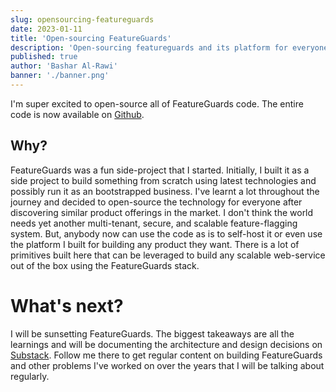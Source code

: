 ```yaml
---
slug: opensourcing-featureguards
date: 2023-01-11
title: 'Open-sourcing FeatureGuards'
description: 'Open-sourcing featureguards and its platform for everyone'
published: true
author: 'Bashar Al-Rawi'
banner: './banner.png'
---
```


I'm super excited to open-source all of FeatureGuards code. The entire code is now available on
[Github](https://github.com/featureguards/platform).

## Why?

FeatureGuards was a fun side-project that I started. Initially, I built it as a side project to build
something from scratch using latest technologies and possibly run it as an bootstrapped business. I've
learnt a lot throughout the journey and decided to open-source the technology for everyone after discovering
similar product offerings in the market. I don't think the world needs yet another multi-tenant, secure, and
scalable feature-flagging system. But, anybody now can use the code as is to self-host it or even use
the platform I built for building any product they want. There is a lot of primitives built here that
can be leveraged to build any scalable web-service out of the box using the FeatureGuards stack.

# What's next?

I will be sunsetting FeatureGuards. The biggest takeaways are all the learnings and will be documenting
the architecture and design decisions on [Substack](https://brawi.substack.com). Follow me there to
get regular content on building FeatureGuards and other problems I've worked on over the years that I will
be talking about regularly.
